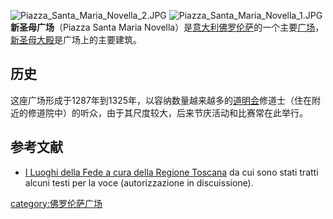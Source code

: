 {{Coord|43|46|24.62|N|11|14|57.92|E|type:landmark|display=title}}
[[File:Piazza_Santa_Maria_Novella_2.JPG|thumb]] 
[[File:Piazza_Santa_Maria_Novella_1.JPG|thumb]] 
'''新圣母广场'''（Piazza Santa Maria Novella）是[[意大利|意大利]][[佛罗伦萨|佛罗伦萨]]的一个主要[[广场|广场]]，[[新圣母大殿|新圣母大殿]]是广场上的主要建筑。

==历史==
这座广场形成于1287年到1325年，以容纳数量越来越多的[[道明会|道明会]]修道士（住在附近的修道院中）的听众，由于其尺度较大，后来节庆活动和比赛常在此举行。

== 参考文献 ==
* [http://web.rete.toscana.it/Fede/index.htm I Luoghi della Fede a cura della Regione Toscana] {{Wayback|url=http://web.rete.toscana.it/Fede/index.htm |date=20090330065703 }} da cui sono stati tratti alcuni testi per la voce (autorizzazione in discuissione).

[[category:佛罗伦萨广场|category:佛罗伦萨广场]]